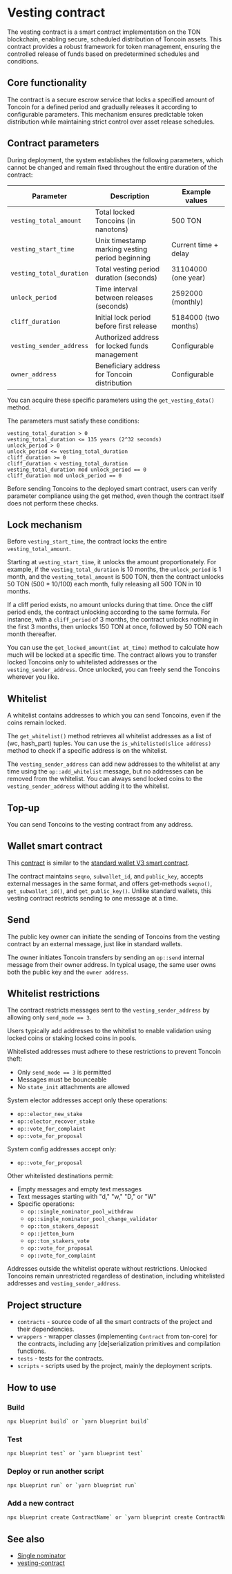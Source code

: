 
# Vesting contract

The vesting contract is a smart contract implementation on the TON blockchain, enabling secure, scheduled distribution of Toncoin assets. This contract provides a robust framework for token management, ensuring the controlled release of funds based on predetermined schedules and conditions.

## Core functionality

The contract is a secure escrow service that locks a specified amount of Toncoin for a defined period and gradually releases it according to configurable parameters. This mechanism ensures predictable token distribution while maintaining strict control over asset release schedules.

## Contract parameters

During deployment, the system establishes the following parameters, which cannot be changed and remain fixed throughout the entire duration of the contract:

| Parameter                | Description                                     | Example values       |
| ------------------------ | ----------------------------------------------- | -------------------- |
| `vesting_total_amount`   | Total locked Toncoins (in nanotons)             | 500 TON              |
| `vesting_start_time`     | Unix timestamp marking vesting period beginning | Current time + delay |
| `vesting_total_duration` | Total vesting period duration (seconds)         | 31104000 (one year)  |
| `unlock_period`          | Time interval between releases (seconds)        | 2592000 (monthly)    |
| `cliff_duration`         | Initial lock period before first release        | 5184000 (two months) |
| `vesting_sender_address` | Authorized address for locked funds management  | Configurable         |
| `owner_address`          | Beneficiary address for Toncoin distribution    | Configurable         |

You can acquire these specific parameters using the `get_vesting_data()` method.

The parameters must satisfy these conditions:

```
vesting_total_duration > 0
vesting_total_duration <= 135 years (2^32 seconds)
unlock_period > 0
unlock_period <= vesting_total_duration
cliff_duration >= 0
cliff_duration < vesting_total_duration
vesting_total_duration mod unlock_period == 0
cliff_duration mod unlock_period == 0
```

Before sending Toncoins to the deployed smart contract, users can verify parameter compliance using the get method, even though the contract itself does not perform these checks.

## Lock mechanism

Before `vesting_start_time`, the contract locks the entire `vesting_total_amount`.

Starting at `vesting_start_time`, it unlocks the amount proportionately. For example, if the `vesting_total_duration` is 10 months, the `unlock_period` is 1 month, and the `vesting_total_amount` is 500 TON, then the contract unlocks 50 TON (500 \* 10/100) each month, fully releasing all 500 TON in 10 months.

If a cliff period exists, no amount unlocks during that time. Once the cliff period ends, the contract unlocking according to the same formula. For instance, with a `cliff_period` of 3 months, the contract unlocks nothing in the first 3 months, then unlocks 150 TON at once, followed by 50 TON each month thereafter.

You can use the `get_locked_amount(int at_time)` method to calculate how much will be locked at a specific time. The contract allows you to transfer locked Toncoins only to whitelisted addresses or the `vesting_sender_address`. Once unlocked, you can freely send the Toncoins wherever you like.

## Whitelist

A whitelist contains addresses to which you can send Toncoins, even if the coins remain locked.

The `get_whitelist()` method retrieves all whitelist addresses as a list of (wc, hash_part) tuples. You can use the `is_whitelisted(slice address)` method to check if a specific address is on the whitelist.

The `vesting_sender_address` can add new addresses to the whitelist at any time using the `op::add_whitelist` message, but no addresses can be removed from the whitelist. You can always send locked coins to the `vesting_sender_address` without adding it to the whitelist.

## Top-up

You can send Toncoins to the vesting contract from any address.

## Wallet smart contract

This [contract](https://github.com/ton-blockchain/vesting-contract/blob/2a63cb96942332abf92ed8425b37645fe4f41f86/contracts/vesting_wallet.fc#L366) is similar to the [standard wallet V3 smart contract](https://github.com/ton-blockchain/ton/blob/master/crypto/smartcont/wallet3-code.fc).

The contract maintains `seqno`, `subwallet_id`, and `public_key`, accepts external messages in the same format, and offers get-methods `seqno()`, `get_subwallet_id()`, and `get_public_key()`. Unlike standard wallets, this vesting contract restricts sending to one message at a time.

## Send

The public key owner can initiate the sending of Toncoins from the vesting contract by an external message, just like in standard wallets.

The owner initiates Toncoin transfers by sending an `op::send` internal message from their owner address. In typical usage, the same user owns both the public key and the `owner address`.

## Whitelist restrictions

The contract restricts messages sent to the `vesting_sender_address` by allowing only `send_mode == 3`.

Users typically add addresses to the whitelist to enable validation using locked coins or staking locked coins in pools.

Whitelisted addresses must adhere to these restrictions to prevent Toncoin theft:

- Only `send_mode == 3` is permitted
- Messages must be bounceable
- No `state_init` attachments are allowed

System elector addresses accept only these operations:

- `op::elector_new_stake`
- `op::elector_recover_stake`
- `op::vote_for_complaint`
- `op::vote_for_proposal`

System config addresses accept only:

- `op::vote_for_proposal`

Other whitelisted destinations permit:

- Empty messages and empty text messages
- Text messages starting with "d," "w," "D," or "W"
- Specific operations:
  - `op::single_nominator_pool_withdraw`
  - `op::single_nominator_pool_change_validator`
  - `op::ton_stakers_deposit`
  - `op::jetton_burn`
  - `op::ton_stakers_vote`
  - `op::vote_for_proposal`
  - `op::vote_for_complaint`

Addresses outside the whitelist operate without restrictions. Unlocked Toncoins remain unrestricted regardless of destination, including whitelisted addresses and `vesting_sender_address`.

## Project structure

- `contracts` - source code of all the smart contracts of the project and their dependencies.
- `wrappers` - wrapper classes (implementing `Contract` from ton-core) for the contracts, including any [de]serialization primitives and compilation functions.
- `tests` - tests for the contracts.
- `scripts` - scripts used by the project, mainly the deployment scripts.

## How to use

### Build

```bash
npx blueprint build` or `yarn blueprint build`
```

### Test

```bash
npx blueprint test` or `yarn blueprint test`
```

### Deploy or run another script

```bash
npx blueprint run` or `yarn blueprint run`
```

### Add a new contract

```bash
npx blueprint create ContractName` or `yarn blueprint create ContractName`
```

## See also

- [Single nominator](/v3/documentation/smart-contracts/contracts-specs/single-nominator-pool)
- [vesting-contract](https://github.com/ton-blockchain/vesting-contract)

<Feedback />

